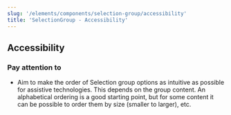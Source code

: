 ```yaml
---
slug: '/elements/components/selection-group/accessibility'
title: 'SelectionGroup - Accessibility'
---
```




## Accessibility

### Pay attention to
- Aim to make the order of Selection group options as intuitive as possible for assistive technologies. This depends on the group content. An alphabetical ordering is a good starting point, but for some content it can be possible to order them by size (smaller to larger), etc.
